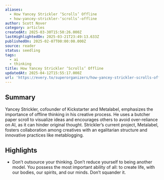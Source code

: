 ```yaml
---
aliases:
  - How Yancey Strickler ‘Scrolls’ Offline
  - how-yancey-strickler-‘scrolls’-offline
author: Scott Nover
category: articles
createdAt: 2025-03-30T15:50:26.000Z
lastHighlightedOn: 2025-03-21T23:49:13.633Z
publishedOn: 2025-02-07T00:00:00.000Z
source: reader
status: seedling
tags:
  - ai
  - thinking
title: How Yancey Strickler ‘Scrolls’ Offline
updatedAt: 2025-04-12T15:55:17.000Z
url: 'https://every.to/superorganizers/how-yancey-strickler-scrolls-offline'
---
```

## Summary

Yancey Strickler, cofounder of Kickstarter and Metalabel, emphasizes the importance of offline thinking in his creative process. He uses a butcher paper scroll to visualize ideas and encourages others to avoid over-reliance on AI, as it can hinder original thought. Strickler’s current project, Metalabel, fosters collaboration among creatives with an egalitarian structure and innovative practices like metablogging.

## Highlights

- Don’t outsource your thinking. Don’t reduce yourself to being another model. You possess the most important ability of all: to create life, with our bodies, our spirits, and our minds. Don’t squander it.
